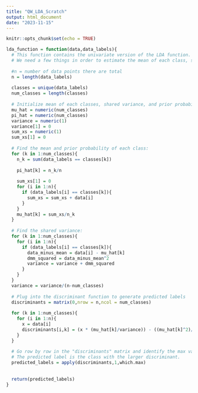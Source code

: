 ```yaml
---
title: "QW_LDA_Scratch"
output: html_document
date: "2023-11-15"
---
```


```r
knitr::opts_chunk$set(echo = TRUE)
```

```r
lda_function = function(data,data_labels){
  # This function contains the univariate version of the LDA function.
  # We need a few things in order to estimate the mean of each class, shared variance, and prior probabilities.
  
  #n = number of data points there are total
  n = length(data_labels)
  
  classes = unique(data_labels)
  num_classes = length(classes)
  
  # Initialize mean of each classes, shared variance, and prior probabilities
  mu_hat = numeric(num_classes)
  pi_hat = numeric(num_classes)
  variance = numeric(1)
  variance[1] = 0
  sum_xs = numeric(1)
  sum_xs[1] = 0
  
  # Find the mean and prior probability of each class:
  for (k in 1:num_classes){
    n_k = sum(data_labels == classes[k])
    
    pi_hat[k] = n_k/n
    
    sum_xs[1] = 0
    for (i in 1:n){
      if (data_labels[i] == classes[k]){
        sum_xs = sum_xs + data[i]
      }
    }
    mu_hat[k] = sum_xs/n_k
  }
  
  # Find the shared variance:
  for (k in 1:num_classes){
    for (i in 1:n){
      if (data_labels[i] == classes[k]){
        data_minus_mean = data[i] - mu_hat[k]
        dmm_squared = data_minus_mean^2
        variance = variance + dmm_squared
      }
    }
  }
  variance = variance/(n-num_classes)
  
  # Plug into the discriminant function to generate predicted labels
  discriminants = matrix(0,nrow = n,ncol = num_classes)
  
  for (k in 1:num_classes){
    for (i in 1:n){
      x = data[i]
      discriminants[i,k] = (x * (mu_hat[k]/variance)) - ((mu_hat[k]^2)/(2*variance)) + log(pi_hat[k])
    }
  }
  
  # Go row by row in the "discriminants" matrix and identify the max value per row (which class has the larger discriminant)
  # The predicted label is the class with the larger discriminant.
  predicted_labels = apply(discriminants,1,which.max)
    
    
  return(predicted_labels)
}
```

































